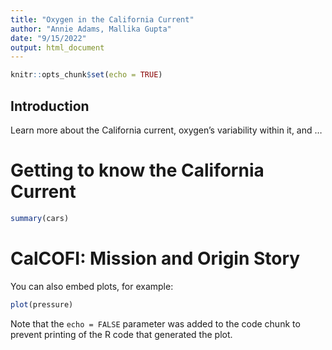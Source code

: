 ```yaml
---
title: "Oxygen in the California Current"
author: "Annie Adams, Mallika Gupta"
date: "9/15/2022"
output: html_document
---
```


```r
knitr::opts_chunk$set(echo = TRUE)
```

## Introduction

Learn more about the California current, oxygen's variability within it, and ... 

# Getting to know the California Current

```r
summary(cars)
```

# CalCOFI: Mission and Origin Story

You can also embed plots, for example:

```r
plot(pressure)
```

Note that the `echo = FALSE` parameter was added to the code chunk to prevent printing of the R code that generated the plot.
